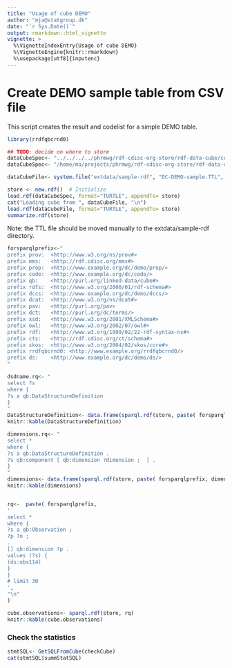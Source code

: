 ```yaml
---
title: "Usage of cube DEMO"
author: "mja@statgroup.dk"
date: "`r Sys.Date()`"
output: rmarkdown::html_vignette
vignette: >
  %\VignetteIndexEntry{Usage of cube DEMO}
  %\VignetteEngine{knitr::rmarkdown}
  %\usepackage[utf8]{inputenc}
---
```


# Create DEMO sample table from CSV file

This script creates the result and codelist for a simple DEMO table.

```r
library(rrdfqbcrnd0)

## TODO: decide on where to store 
dataCubeSpec<- "../../../../phrmwg/rdf-cdisc-org-store/rdf-data-cube/cube.ttl"
dataCubeSpec<- "/home/ma/projects/phrmwg/rdf-cdisc-org-store/rdf-data-cube/cube.ttl"

dataCubeFile<- system.file("extdata/sample-rdf", "DC-DEMO-sample.TTL", package="rrdfqbcrnd0")

store <- new.rdf()  # Initialize
load.rdf(dataCubeSpec, format="TURTLE", appendTo= store)
cat("Loading cube from ", dataCubeFile, "\n")
load.rdf(dataCubeFile, format="TURTLE", appendTo= store)
summarize.rdf(store)

```

Note: the TTL file should be moved manually to the extdata/sample-rdf directory.


```r
forsparqlprefix<-"
prefix prov:  <http://www.w3.org/ns/prov#>
prefix mms:   <http://rdf.cdisc.org/mms#>
prefix prop:  <http://www.example.org/dc/demo/prop/>
prefix code:  <http://www.example.org/dc/code/>
prefix qb:    <http://purl.org/linked-data/cube#>
prefix rdfs:  <http://www.w3.org/2000/01/rdf-schema#>
prefix dccs:  <http://www.example.org/dc/demo/dccs/>
prefix dcat:  <http://www.w3.org/ns/dcat#>
prefix pav:   <http://purl.org/pav>
prefix dct:   <http://purl.org/dc/terms/>
prefix xsd:   <http://www.w3.org/2001/XMLSchema#>
prefix owl:   <http://www.w3.org/2002/07/owl#>
prefix rdf:   <http://www.w3.org/1999/02/22-rdf-syntax-ns#>
prefix cts:   <http://rdf.cdisc.org/ct/schema#>
prefix skos:  <http://www.w3.org/2004/02/skos/core#>
prefix rrdfqbcrnd0: <http://www.example.org/rrdfqbcrnd0/>
prefix ds:    <http://www.example.org/dc/demo/ds/>
"

dsdname.rq<- "
select ?s
where {
?s a qb:DataStructureDefinition
} 
"
DataStructureDefinition<- data.frame(sparql.rdf(store, paste( forsparqlprefix, dsdname.rq)), stringsAsFactors=FALSE )
knitr::kable(DataStructureDefinition)

dimensions.rq<- "
select *
where {
?s a qb:DataStructureDefinition .
?s qb:component [ qb:dimension ?dimension ;  ] .
} 
"
dimensions<- data.frame(sparql.rdf(store, paste( forsparqlprefix, dimensions.rq)), stringsAsFactors=FALSE )
knitr::kable(dimensions)


rq<-  paste( forsparqlprefix,
'
select *
where { 
?s a qb:Observation ; 
?p ?o ;
.
[] qb:dimension ?p .
values (?s) {
(ds:obs114)
}
}
# limit 30
',
"\n"                               
)

cube.observations<- sparql.rdf(store, rq)
knitr::kable(cube.observations)

```

### Check the statistics

```r

stmtSQL<- GetSQLFromCube(checkCube) 
cat(stmtSQL$summStatSQL) 

```
